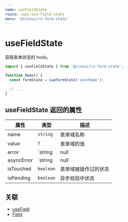 ```yaml
---
name: useFieldState
route: /api-use-field-state
menu: '@sinoui/rx-form-state'
---
```


# useFieldState

获取表单状态的 hook。

```ts
import { useFieldState } from '@sinoui/rx-form-state';

function Demo() {
  const formState = sueFormState('userName');

  // ...
}
```

## useFieldState 返回的属性

| 属性       | 类型            | 描述                 |
| ---------- | --------------- | -------------------- |
| name       | `string`        | 表单域名称           |
| value      | `T`             | 表单域的值           |
| error      | `string | null` | 表单域的校验错误信息 |
| asyncError | `string | null` | 表单域异步错误       |
| isTouched  | `boolean`       | 表单域被操作过的状态 |
| isPending  | `boolean`       | 异步校验中状态       |

## 关联

- [useField](api-use-field)
- [Field](api-field-component)
